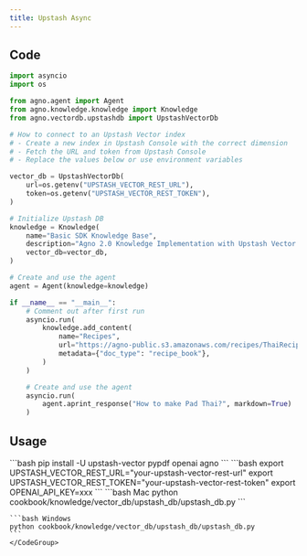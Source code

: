 ```yaml
---
title: Upstash Async
---
```


## Code

```python cookbook/knowledge/vector_db/upstash_db/upstash_db.py
import asyncio
import os

from agno.agent import Agent
from agno.knowledge.knowledge import Knowledge
from agno.vectordb.upstashdb import UpstashVectorDb

# How to connect to an Upstash Vector index
# - Create a new index in Upstash Console with the correct dimension
# - Fetch the URL and token from Upstash Console
# - Replace the values below or use environment variables

vector_db = UpstashVectorDb(
    url=os.getenv("UPSTASH_VECTOR_REST_URL"),
    token=os.getenv("UPSTASH_VECTOR_REST_TOKEN"),
)

# Initialize Upstash DB
knowledge = Knowledge(
    name="Basic SDK Knowledge Base",
    description="Agno 2.0 Knowledge Implementation with Upstash Vector DB",
    vector_db=vector_db,
)

# Create and use the agent
agent = Agent(knowledge=knowledge)

if __name__ == "__main__":
    # Comment out after first run
    asyncio.run(
        knowledge.add_content(
            name="Recipes",
            url="https://agno-public.s3.amazonaws.com/recipes/ThaiRecipes.pdf",
            metadata={"doc_type": "recipe_book"},
        )
    )

    # Create and use the agent
    asyncio.run(
        agent.aprint_response("How to make Pad Thai?", markdown=True)
    )
```

## Usage

<Steps>
  <Snippet file="create-venv-step.mdx" />

  <Step title="Install libraries">
    ```bash
    pip install -U upstash-vector pypdf openai agno
    ```
  </Step>

  <Step title="Set environment variables">
    ```bash
    export UPSTASH_VECTOR_REST_URL="your-upstash-vector-rest-url"
    export UPSTASH_VECTOR_REST_TOKEN="your-upstash-vector-rest-token"
    export OPENAI_API_KEY=xxx
    ```
  </Step>

  <Step title="Run Agent">
    <CodeGroup>
    ```bash Mac
    python cookbook/knowledge/vector_db/upstash_db/upstash_db.py
    ```

    ```bash Windows
    python cookbook/knowledge/vector_db/upstash_db/upstash_db.py
    ```
    </CodeGroup>
  </Step>
</Steps>